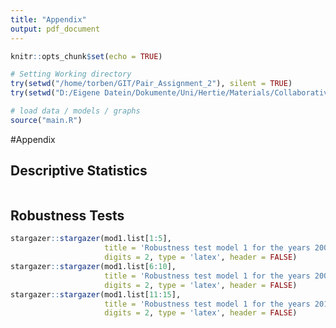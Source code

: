 ```yaml
---
title: "Appendix"
output: pdf_document
---
```


```r
knitr::opts_chunk$set(echo = TRUE)

# Setting Working directory
try(setwd("/home/torben/GIT/Pair_Assignment_2"), silent = TRUE)
try(setwd("D:/Eigene Datein/Dokumente/Uni/Hertie/Materials/Collaborative Social Science Data Analysis/CSSR_Project"), silent = TRUE)

# load data / models / graphs
source("main.R")
```

#Appendix


## Descriptive Statistics
```r

```

## Robustness Tests


```r
stargazer::stargazer(mod1.list[1:5], 
                     title = 'Robustness test model 1 for the years 2000-2004',
                     digits = 2, type = 'latex', header = FALSE)
stargazer::stargazer(mod1.list[6:10], 
                     title = 'Robustness test model 1 for the years 2005-2009',
                     digits = 2, type = 'latex', header = FALSE)
stargazer::stargazer(mod1.list[11:15], 
                     title = 'Robustness test model 1 for the years 2010-2014',
                     digits = 2, type = 'latex', header = FALSE)
```

